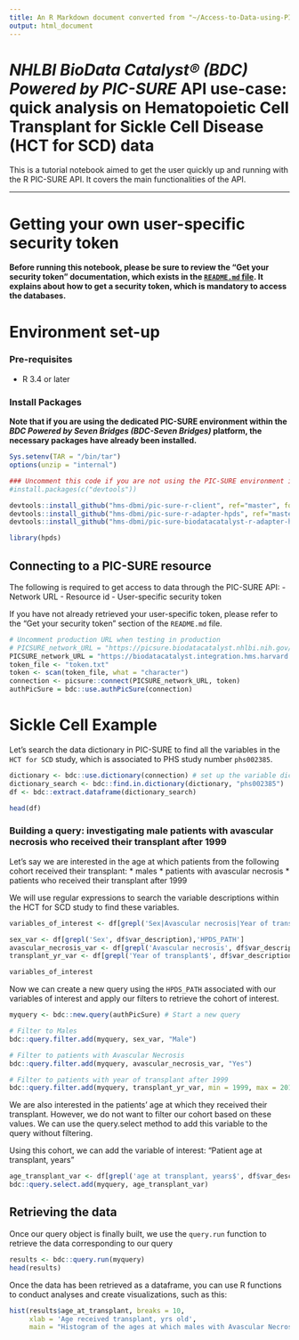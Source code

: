 ```yaml
---
title: An R Markdown document converted from "~/Access-to-Data-using-PIC-SURE-API/NHLBI_BioData_Catalyst/R/6_Sickle_Cell.ipynb"
output: html_document
---
```


# *NHLBI BioData Catalyst® (BDC) Powered by PIC-SURE* API use-case: quick analysis on Hematopoietic Cell Transplant for Sickle Cell Disease (HCT for SCD) data

This is a tutorial notebook aimed to get the user quickly up and running with the R PIC-SURE API. It covers the main functionalities of the API.

 -------   

# Getting your own user-specific security token

**Before running this notebook, please be sure to review the "Get your security token" documentation, which exists in the [`README.md` file](../README.md). It explains about how to get a security token, which is mandatory to access the databases.**

# Environment set-up

### Pre-requisites
- R 3.4 or later

### Install Packages

**Note that if you are using the dedicated PIC-SURE environment within the *BDC Powered by Seven Bridges (BDC-Seven Bridges)* platform, the necessary packages have already been installed.**

```r
Sys.setenv(TAR = "/bin/tar")
options(unzip = "internal")
```

```r
### Uncomment this code if you are not using the PIC-SURE environment in *BDC-Seven Bridges*, or if you do not have all the necessary dependencies installed.
#install.packages(c("devtools"))
```

```r
devtools::install_github("hms-dbmi/pic-sure-r-client", ref="master", force=T, quiet=TRUE)
devtools::install_github("hms-dbmi/pic-sure-r-adapter-hpds", ref="master", force=T, quiet=TRUE)
devtools::install_github("hms-dbmi/pic-sure-biodatacatalyst-r-adapter-hpds", ref="new-search", force=T)

library(hpds)
```

## Connecting to a PIC-SURE resource

The following is required to get access to data through the PIC-SURE API: 
- Network URL
- Resource id
- User-specific security token

If you have not already retrieved your user-specific token, please refer to the "Get your security token" section of the `README.md` file.

```r
# Uncomment production URL when testing in production
# PICSURE_network_URL = "https://picsure.biodatacatalyst.nhlbi.nih.gov/picsure"
PICSURE_network_URL = "https://biodatacatalyst.integration.hms.harvard.edu/picsure"
token_file <- "token.txt"
token <- scan(token_file, what = "character")
connection <- picsure::connect(PICSURE_network_URL, token)
authPicSure = bdc::use.authPicSure(connection)
```

# Sickle Cell Example

Let's search the data dictionary in PIC-SURE to find all the variables in the `HCT for SCD` study, which is associated to PHS study number `phs002385`. 

```r
dictionary <- bdc::use.dictionary(connection) # set up the variable dictionary
dictionary_search <- bdc::find.in.dictionary(dictionary, "phs002385")
df <- bdc::extract.dataframe(dictionary_search)
```

```r
head(df)
```

### Building a query: investigating male patients with avascular necrosis who received their transplant after 1999

Let's say we are interested in the age at which patients from the following cohort received their transplant:
* males
* patients with avascular necrosis
* patients who received their transplant after 1999

We will use regular expressions to search the variable descriptions within the HCT for SCD study to find these variables.

```r
variables_of_interest <- df[grepl('Sex|Avascular necrosis|Year of transplant$', df$var_description),]

sex_var <- df[grepl('Sex', df$var_description),'HPDS_PATH']
avascular_necrosis_var <- df[grepl('Avascular necrosis', df$var_description),'HPDS_PATH']
transplant_yr_var <- df[grepl('Year of transplant$', df$var_description),'HPDS_PATH']

variables_of_interest
```

Now we can create a new query using the `HPDS_PATH` associated with our variables of interest and apply our filters to retrieve the cohort of interest.

```r
myquery <- bdc::new.query(authPicSure) # Start a new query

# Filter to Males
bdc::query.filter.add(myquery, sex_var, "Male")

# Filter to patients with Avascular Necrosis
bdc::query.filter.add(myquery, avascular_necrosis_var, "Yes")

# Filter to patients with year of transplant after 1999
bdc::query.filter.add(myquery, transplant_yr_var, min = 1999, max = 2019)
```

We are also interested in the patients' age at which they received their transplant. However, we do not want to filter our cohort based on these values. We can use the query.select method to add this variable to the query without filtering.

Using this cohort, we can add the variable of interest: "Patient age at transplant, years"

```r
age_transplant_var <- df[grepl('age at transplant, years$', df$var_description),'HPDS_PATH']
bdc::query.select.add(myquery, age_transplant_var)
```

## Retrieving the data

Once our query object is finally built, we use the `query.run` function to retrieve the data corresponding to our query

```r
results <- bdc::query.run(myquery)
head(results)
```

Once the data has been retrieved as a dataframe, you can use R functions to conduct analyses and create visualizations, such as this:

```r
hist(results$age_at_transplant, breaks = 10, 
     xlab = 'Age received transplant, yrs old', 
     main = "Histogram of the ages at which males with Avascular Necrosis \nreceived their transplant in the HCT for SCD study")
```

